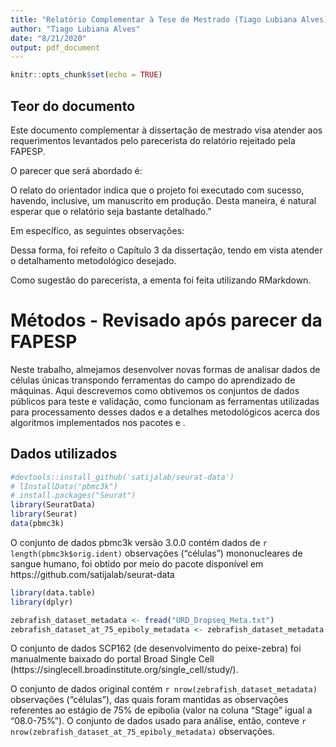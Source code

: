 ```yaml
---
title: "Relatório Complementar à Tese de Mestrado (Tiago Lubiana Alves)"
author: "Tiago Lubiana Alves"
date: "8/21/2020"
output: pdf_document
---
```


```r
knitr::opts_chunk$set(echo = TRUE)
```

## Teor do documento

Este documento complementar à dissertação de mestrado visa atender aos requerimentos levantados pelo parecerista do relatório rejeitado pela FAPESP.

O parecer que será abordado é:

\textit{"O relatório científico apresentado, principalmente no capítulo de metodologia, é bastante superficial. Esperavam-se
maiores detalhes acerca das estratégias ali descritas e, também, das implementações de software discutidas ao longo
do documento."}

O relato do orientador indica que o projeto foi executado com sucesso, havendo, inclusive, um manuscrito em
produção. Desta maneira, é natural esperar que o relatório seja bastante detalhado."

Em específico, as seguintes observações: 

\textit{"A metodologia dos algoritmos implementados nos pacotes FCBF e fcoex, apresentada no Capítulo 3, é bastante
superficial nos detalhamentos acerca dos passos: a) categorização da expressão gênica; b) identificação de módulos
fcoex; c) análises de super-representação; d) identificação de módulos; e) análises de reagrupamento. Em particular,
para cada um destes tópicos, um curto parágrafo é apresentado, sem informações de fato metodológicas acerca das
estratégias. Tratando-se de um trabalho premiado em evento específico da área, espera-se que a dissertação
contenha detalhamentos mais precisos acerca do entendimento, por parte do bolsista, nos tópicos apresentados."}

Dessa forma, foi refeito o Capítulo 3 da dissertação, tendo em vista atender o detalhamento metodológico desejado. 

Como sugestão do parecerista, a ementa foi feita utilizando RMarkdown. 


# Métodos - Revisado após parecer da FAPESP

Neste trabalho, almejamos desenvolver novas formas de analisar dados de células únicas transpondo ferramentas do campo do aprendizado de máquinas. Aqui descrevemos como obtivemos os conjuntos de dados públicos para teste e validação, como funcionam as ferramentas utilizadas para processamento desses dados e a detalhes metodológicos acerca dos algoritmos implementados nos pacotes \textit{FCBF} e \textit{fcoex} .

## Dados utilizados 

```r
#devtools::install_github('satijalab/seurat-data')
# lInstallData("pbmc3k")
# install.packages("Seurat")
library(SeuratData)
library(Seurat)
data(pbmc3k)
```

O conjunto de dados pbmc3k versão 3.0.0 contém dados de `r length(pbmc3k$orig.ident)` observações ("células") mononucleares de sangue humano,  foi obtido por meio do pacote \textit{SeuratData} disponível em https://github.com/satijalab/seurat-data

```r

library(data.table)
library(dplyr)

zebrafish_dataset_metadata <- fread("URD_Dropseq_Meta.txt")
zebrafish_dataset_at_75_epiboly_metadata <- zebrafish_dataset_metadata %>% filter(Stage == "08.0-75%")

```

O conjunto de dados SCP162 (de desenvolvimento do peixe-zebra) foi manualmente baixado do portal Broad Single Cell (https://singlecell.broadinstitute.org/single\_cell/study/).

O conjunto de dados original contém `r nrow(zebrafish_dataset_metadata)` observações ("células"), das quais foram mantidas as observações referentes ao estágio de 75% de epibolia (valor na coluna "Stage" igual a "08.0-75%"). O conjunto de dados usado para análise, então, conteve  `r nrow(zebrafish_dataset_at_75_epiboly_metadata)` observações. 


